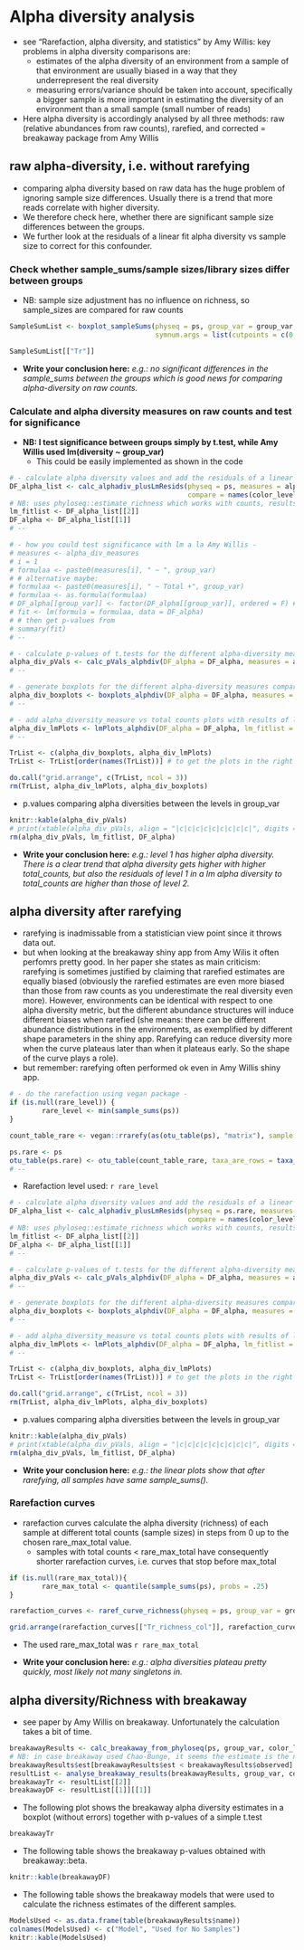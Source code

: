 # Alpha diversity analysis 

- see "Rarefaction, alpha diversity, and statistics" by Amy Willis: key problems in alpha diversity comparisons are:
    - estimates of the alpha diversity of an environment from a sample of that environment are usually biased in a way that they underrepresent the real diversity
    - measuring errors/variance should be taken into account, specifically a bigger sample is more important in estimating the diversity of an environment than a small sample (small number of reads)
- Here alpha diversity is accordingly analysed by all three methods: raw (relative abundances from raw counts), rarefied, and corrected = breakaway package from Amy Willis



## raw **alpha-diversity**, i.e. without rarefying

- comparing alpha diversity based on raw data has the huge problem of ignoring sample size differences. Usually there is a trend that more reads correlate with higher diversity.
- We therefore check here, whether there are significant sample size differences between the groups. 
- We further look at the residuals of a linear fit alpha diversity vs sample size to correct for this confounder.



### Check whether sample_sums/sample sizes/library sizes differ between groups

- NB: sample size adjustment has no influence on richness, so sample_sizes are compared for raw counts

```r
SampleSumList <- boxplot_sampleSums(physeq = ps, group_var = group_var, color_levels = color_levels, shape = shape, test = "t.test", p_adjust_method = "fdr",
                                    symnum.args = list(cutpoints = c(0, 1e-04, 0.001, 0.01, 0.05, 1), symbols = c("****", "***", "**", "*", "ns")))
```

```r
SampleSumList[["Tr"]]
```

- **Write your conclusion here:** *e.g.: no significant differences in the sample_sums between the groups which is good news for comparing alpha-diversity on raw counts.*



### Calculate and alpha diversity measures on raw counts and test for significance

- **NB: I test significance between groups simply by t.test, while Amy Willis used lm(diversity ~ group_var)**
    - This could be easily implemented as shown in the code

```r
# - calculate alpha diversity values and add the residuals of a linear fit: alpha-diversity to total_counts, since those fits are often significant -
DF_alpha_list <- calc_alphadiv_plusLmResids(physeq = ps, measures = alpha_div_measures, group_var = group_var,
                                            compare = names(color_levels))
# NB: uses phyloseq::estimate_richness which works with counts, results in same Shannon values as breakaway::shannon on relative abundances
lm_fitlist <- DF_alpha_list[[2]]
DF_alpha <- DF_alpha_list[[1]]
# --

# - how you could test significance with lm a la Amy Willis -
# measures <- alpha_div_measures
# i = 1
# formulaa <- paste0(measures[i], " ~ ", group_var)
# # alternative maybe: 
# formulaa <- paste0(measures[i], " ~ Total +", group_var)
# formulaa <- as.formula(formulaa)
# DF_alpha[[group_var]] <- factor(DF_alpha[[group_var]], ordered = F) # important ordering has an effect. In case of more than 2 the reference might also play a role
# fit <- lm(formula = formulaa, data = DF_alpha)
# # then get p-values from
# summary(fit)
# --

# - calculate p-values of t.tests for the different alpha-diversity measures comparing the levels in group_var - 
alpha_div_pVals <- calc_pVals_alphdiv(DF_alpha = DF_alpha, measures = alpha_div_measures, group_var = group_var, compare = names(color_levels), test = "t.test")
# -- 

# - generate boxplots for the different alpha-diversity measures comparing the levels in group_var - 
alpha_div_boxplots <- boxplots_alphdiv(DF_alpha = DF_alpha, measures = alpha_div_measures, group_var = group_var, shape = shape, color_levels = color_levels, test = "t.test", hide.ns = FALSE)
# --

# - add alpha_diversity_measure vs total counts plots with results of linear fit in title -
alpha_div_lmPlots <- lmPlots_alphdiv(DF_alpha = DF_alpha, lm_fitlist = lm_fitlist, measures = alpha_div_measures, group_var = group_var, shape = shape, color_levels = color_levels, test = "t.test")
# --

TrList <- c(alpha_div_boxplots, alpha_div_lmPlots)
TrList <- TrList[order(names(TrList))] # to get the plots in the right order
```


```r
do.call("grid.arrange", c(TrList, ncol = 3))
rm(TrList, alpha_div_lmPlots, alpha_div_boxplots)
```

- p.values comparing alpha diversities between the levels in group_var

```r
knitr::kable(alpha_div_pVals)
# print(xtable(alpha_div_pVals, align = "|c|c|c|c|c|c|c|c|c|", digits = 5), include.rownames = FALSE)
rm(alpha_div_pVals, lm_fitlist, DF_alpha)
```

- **Write your conclusion here:** *e.g.: level 1 has higher alpha diversity. There is a clear trend that alpha diversity gets higher with higher total_counts, but also the residuals of level 1 in a lm alpha diversity to total_counts are higher than those of level 2.*




## alpha diversity after **rarefying**

- rarefying is inadmissable from a statistician view point since it throws data out. 
- but when looking at the breakaway shiny app from Amy Wilis it often perfomrs pretty good. In her paper she states as main criticism: rarefying is sometimes justified by claiming that rarefied estimates are equally biased (obviously the rarefied estimates are even more biased than those from raw counts as you underestimate the real diversity even more). However, environments can be identical with respect to one alpha diversity metric, but the different abundance structures will induce different biases when rarefied (she means: there can be different abundance distributions in the environments, as exemplified by different shape parameters in the shiny app. Rarefying can reduce diversity more when the curve plateaus later than when it plateaus early. So the shape of the curve plays a role).
- but remember: rarefying often performed ok even in Amy Willis shiny app.


```r
# - do the rarefaction using vegan package -
if (is.null(rare_level)) {
        rare_level <- min(sample_sums(ps))
}

count_table_rare <- vegan::rrarefy(as(otu_table(ps), "matrix"), sample = rare_level)

ps.rare <- ps
otu_table(ps.rare) <- otu_table(count_table_rare, taxa_are_rows = taxa_are_rows(ps))
# --
```

- Rarefaction level used: `r rare_level`



```r
# - calculate alpha diversity values and add the residuals of a linear fit: alpha-diversity to total_counts, since those fits are often significant -
DF_alpha_list <- calc_alphadiv_plusLmResids(physeq = ps.rare, measures = alpha_div_measures, group_var = group_var,
                                            compare = names(color_levels))
# NB: uses phyloseq::estimate_richness which works with counts, results in same Shannon values as breakaway::shannon on relative abundances
lm_fitlist <- DF_alpha_list[[2]]
DF_alpha <- DF_alpha_list[[1]]
# --

# - calculate p-values of t.tests for the different alpha-diversity measures comparing the levels in group_var - 
alpha_div_pVals <- calc_pVals_alphdiv(DF_alpha = DF_alpha, measures = alpha_div_measures, group_var = group_var, compare = names(color_levels), test = "t.test")
# -- 

# - generate boxplots for the different alpha-diversity measures comparing the levels in group_var - 
alpha_div_boxplots <- boxplots_alphdiv(DF_alpha = DF_alpha, measures = alpha_div_measures, group_var = group_var, shape = shape, color_levels = color_levels, test = "t.test", hide.ns = FALSE)
# --

# - add alpha_diversity_measure vs total counts plots with results of linear fit in title -
alpha_div_lmPlots <- lmPlots_alphdiv(DF_alpha = DF_alpha, lm_fitlist = lm_fitlist, measures = alpha_div_measures, group_var = group_var, shape = shape, color_levels = color_levels, test = "t.test")
# --

TrList <- c(alpha_div_boxplots, alpha_div_lmPlots)
TrList <- TrList[order(names(TrList))] # to get the plots in the right order
```


```r
do.call("grid.arrange", c(TrList, ncol = 3))
rm(TrList, alpha_div_lmPlots, alpha_div_boxplots)
```

- p.values comparing alpha diversities between the levels in group_var

```r
knitr::kable(alpha_div_pVals)
# print(xtable(alpha_div_pVals, align = "|c|c|c|c|c|c|c|c|c|", digits = 5), include.rownames = FALSE)
rm(alpha_div_pVals, lm_fitlist, DF_alpha)
```

- **Write your conclusion here:** *e.g.: the linear plots show that after rarefying, all samples have same sample_sums().*



###  Rarefaction curves

- rarefaction curves calculate the alpha diversity (richness) of each sample at different total counts (sample sizes) in steps from 0 up to the chosen rare_max_total value.
    - samples with total counts < rare_max_total have consequently shorter rarefaction curves, i.e. curves that stop before max_total

```r
if (is.null(rare_max_total)){
        rare_max_total <- quantile(sample_sums(ps), probs = .25)
}

rarefaction_curves <- raref_curve_richness(physeq = ps, group_var = group_var, max_total = rare_max_total, step_size = step_size, color_levels = color_levels, seed = seed)
```



```r
grid.arrange(rarefaction_curves[["Tr_richness_col"]], rarefaction_curves[["Tr_richness_group"]], rarefaction_curves[["Tr_richness_grad"]], ncol = 1)
```

- The used rare_max_total was `r rare_max_total`

- **Write your conclusion here:** *e.g.: alpha diversities plateau pretty quickly, most likely not many singletons in.*



## alpha diversity/Richness with **breakaway**

- see paper by Amy Willis on breakaway. Unfortunately the calculation takes a bit of time. 

```r
breakawayResults <- calc_breakaway_from_phyloseq(ps, group_var, color_levels)
# NB: in case breakaway used Chao-Bunge, it seems the estimate is the number of the missing taxa and not the observed estimate. To correct for this:
breakawayResults$est[breakawayResults$est < breakawayResults$observed] <- breakawayResults$observed[breakawayResults$est < breakawayResults$observed] + breakawayResults$est[breakawayResults$est < breakawayResults$observed]
resultList <- analyse_breakaway_results(breakawayResults, group_var, color_levels, test = "t.test")
breakawayTr <- resultList[[2]]
breakawayDF <- resultList[[1]][[1]]
```

- The following plot shows the breakaway alpha diversity estimates in a boxplot (without errors) together with p-values of a simple t.test


```r
breakawayTr
```

- The following table shows the breakaway p-values obtained with breakaway::beta. 

```r
knitr::kable(breakawayDF)
```

- The following table shows the breakaway models that were used to calculate the richness estimates of the different samples. 

```r
ModelsUsed <- as.data.frame(table(breakawayResults$name))
colnames(ModelsUsed) <- c("Model", "Used for No Samples")
knitr::kable(ModelsUsed)
```

